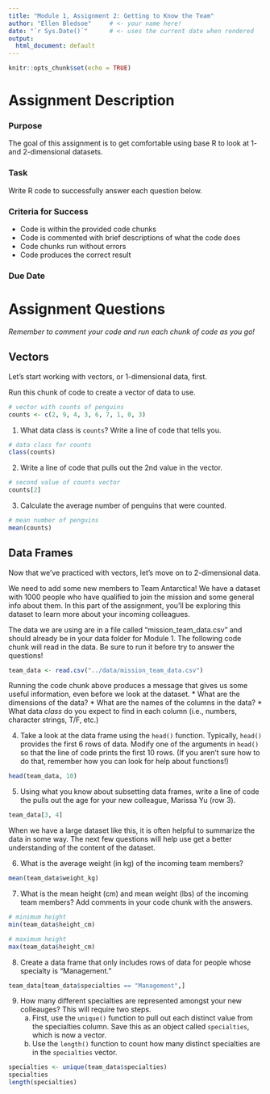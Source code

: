 ```yaml
---
title: "Module 1, Assignment 2: Getting to Know the Team"
author: "Ellen Bledsoe"     # <- your name here!
date: "`r Sys.Date()`"      # <- uses the current date when rendered
output: 
  html_document: default
---
```


```r
knitr::opts_chunk$set(echo = TRUE)
```

# Assignment Description

### Purpose
The goal of this assignment is to get comfortable using base R to look at 1- and 2-dimensional datasets. 

### Task
Write R code to successfully answer each question below.

### Criteria for Success
* Code is within the provided code chunks
* Code is commented with brief descriptions of what the code does
* Code chunks run without errors 
* Code produces the correct result

### Due Date


# Assignment Questions

_Remember to comment your code and run each chunk of code as you go!_

## Vectors 

Let's start working with vectors, or 1-dimensional data, first.

Run this chunk of code to create a vector of data to use.
```r
# vector with counts of penguins
counts <- c(2, 9, 4, 3, 6, 7, 1, 0, 3)
```

1. What data class is `counts`? Write a line of code that tells you.
```r
# data class for counts
class(counts)
```

2. Write a line of code that pulls out the 2nd value in the vector.
```r
# second value of counts vector
counts[2]
```

3. Calculate the average number of penguins that were counted.
```r
# mean number of penguins
mean(counts)
```

## Data Frames

Now that we've practiced with vectors, let's move on to 2-dimensional data.

We need to add some new members to Team Antarctica! We have a dataset with 1000
people who have qualified to join the mission and some general info about them.
In this part of the assignment, you'll be exploring this dataset to learn more 
about your incoming colleagues.

The data we are using are in a file called "mission_team_data.csv" and should
already be in your data folder for Module 1. The following code chunk will read 
in the data. Be sure to run it before try to answer the questions!

```r
team_data <- read.csv("../data/mission_team_data.csv")
```

Running the code chunk above produces a message that gives us some useful
information, even before we look at the dataset. 
* What are the dimensions of the data?
* What are the names of the columns in the data?
* What data _class_ do you expect to find in each column (i.e., numbers, character strings, T/F, etc.)

4. Take a look at the data frame using the `head()` function. Typically, `head()`
provides the first 6 rows of data. Modify one of the arguments in `head()` so 
that the line of code prints the first 10 rows. (If you aren't sure how to do
that, remember how you can look for help about functions!)
```r
head(team_data, 10)
```

5. Using what you know about subsetting data frames, write a line of code the 
pulls out the age for your new colleague, Marissa Yu (row 3).
```r
team_data[3, 4]
```

When we have a large dataset like this, it is often helpful to summarize the data
in some way. The next few questions will help use get a better understanding of 
the content of the dataset.

6. What is the average weight (in kg) of the incoming team members? 
```r
mean(team_data$weight_kg)
```


7. What is the mean height (cm) and mean weight (lbs) of the incoming team members?
Add comments in your code chunk with the answers.

```r
# minimum height
min(team_data$height_cm)

# maximum height
max(team_data$height_cm)
```

8. Create a data frame that only includes rows of data for people whose specialty
is "Management." 
```r
team_data[team_data$specialties == "Management",]
```


9. How many different specialties are represented amongst your new colleauges?
This will require two steps.
    a. First, use the `unique()` function to pull out each distinct value from the
  specialties column. Save this as an object called `specialties`, which is now
  a vector.
    b. Use the `length()` function to count how many distinct specialties are in
  the `specialties` vector.

```r
specialties <- unique(team_data$specialties)
specialties
length(specialties)
```
